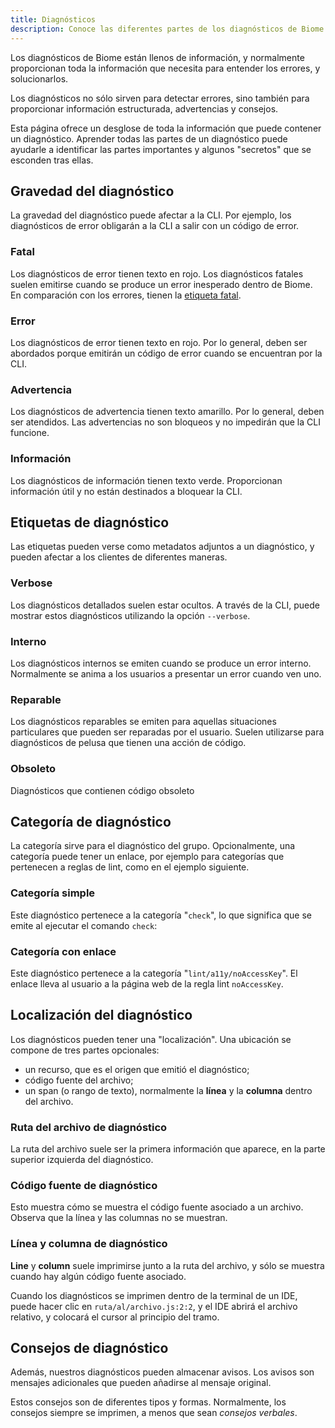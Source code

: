 ```yaml
---
title: Diagnósticos
description: Conoce las diferentes partes de los diagnósticos de Biome
---
```



Los diagnósticos de Biome están llenos de información, y normalmente proporcionan toda la información que necesita para entender los errores, y solucionarlos.

Los diagnósticos no sólo sirven para detectar errores, sino también para proporcionar información estructurada, advertencias y consejos.

Esta página ofrece un desglose de toda la información que puede contener un diagnóstico. Aprender todas las partes de un diagnóstico puede ayudarle a identificar las partes importantes y algunos "secretos" que se esconden tras ellas.

## Gravedad del diagnóstico

La gravedad del diagnóstico puede afectar a la CLI. Por ejemplo, los diagnósticos de error obligarán a la CLI a salir con un código de error.

### Fatal

Los diagnósticos de error tienen texto en rojo. Los diagnósticos fatales suelen emitirse cuando se produce un error inesperado dentro de Biome. En comparación con los errores, tienen la [etiqueta fatal](#etiquetas-de-diagnóstico).

<DiagnosticFatal />

### Error

Los diagnósticos de error tienen texto en rojo. Por lo general, deben ser abordados porque emitirán un código de error cuando se encuentran por la CLI.

<DiagnosticError />

### Advertencia

Los diagnósticos de advertencia tienen texto amarillo. Por lo general, deben ser atendidos. Las advertencias no son bloqueos y no impedirán que la CLI funcione.

<DiagnosticWarning />

### Información

Los diagnósticos de información tienen texto verde. Proporcionan información útil y no están destinados a bloquear la CLI.

<DiagnosticInformation />

## Etiquetas de diagnóstico

Las etiquetas pueden verse como metadatos adjuntos a un diagnóstico, y pueden afectar a los clientes de diferentes maneras.

### Verbose

Los diagnósticos detallados suelen estar ocultos. A través de la CLI, puede mostrar estos diagnósticos utilizando la opción `--verbose`.

<DiagnosticVerbose />

### Interno

Los diagnósticos internos se emiten cuando se produce un error interno. Normalmente se anima a los usuarios a presentar un error cuando ven uno.

<DiagnosticInternal />

### Reparable

Los diagnósticos reparables se emiten para aquellas situaciones particulares que pueden ser reparadas por el usuario. Suelen utilizarse para diagnósticos de pelusa que tienen una acción de código.

<DiagnosticFixable />

### Obsoleto

Diagnósticos que contienen código obsoleto

<DiagnosticDeprecated />

## Categoría de diagnóstico

La categoría sirve para el diagnóstico del grupo. Opcionalmente, una categoría puede tener un enlace, por ejemplo para categorías que pertenecen a reglas de lint, como en el ejemplo siguiente.

### Categoría simple

Este diagnóstico pertenece a la categoría "`check`", lo que significa que se emite al ejecutar el comando `check`:

<DiagnosticCategorySimple />

### Categoría con enlace

Este diagnóstico pertenece a la categoría "`lint/a11y/noAccessKey`". El enlace lleva al usuario a la página web de la regla lint `noAccessKey`.

<DiagnosticCategoryLink />

## Localización del diagnóstico

Los diagnósticos pueden tener una "localización". Una ubicación se compone de tres partes opcionales:

- un recurso, que es el origen que emitió el diagnóstico;
- código fuente del archivo;
- un span (o rango de texto), normalmente la **línea** y la **columna** dentro del archivo.

### Ruta del archivo de diagnóstico

La ruta del archivo suele ser la primera información que aparece, en la parte superior izquierda del diagnóstico.

<DiagnosticLocFile />

### Código fuente de diagnóstico

Esto muestra cómo se muestra el código fuente asociado a un archivo. Observa que la línea y las columnas no se muestran.

<DiagnosticLocFrame />

### Línea y columna de diagnóstico

**Line** y **column** suele imprimirse junto a la ruta del archivo, y sólo se muestra cuando hay algún código fuente asociado.

<DiagnosticLocAll />

Cuando los diagnósticos se imprimen dentro de la terminal de un IDE, puede hacer clic en `ruta/al/archivo.js:2:2`, y el IDE abrirá el archivo relativo, y colocará el cursor al principio del tramo.

<DiagnosticLocMultiline />

## Consejos de diagnóstico

Además, nuestros diagnósticos pueden almacenar avisos. Los avisos son mensajes adicionales que pueden añadirse al mensaje original.

Estos consejos son de diferentes tipos y formas. Normalmente, los consejos siempre se imprimen, a menos que sean _consejos verbales_.

<DiagnosticWithAdvice />
